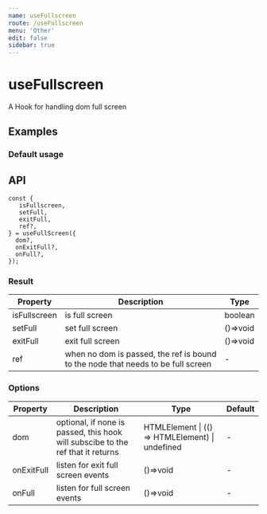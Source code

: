 ```yaml
---
name: useFullscreen
route: /useFullscreen
menu: 'Other'
edit: false
sidebar: true
---
```






# useFullscreen

A Hook for handling dom full screen

## Examples

### Default usage

<JackBox tsCode={Demo1Tsx} jsCode={Demo1Jsx} demoName='Default usage' description='Use ref to set elements that need full screen'>
  <Demo1 />
</JackBox>

<JackBox tsCode={Demo2Tsx} jsCode={Demo2Jsx} demoName='Lazy load' description='Pass in a function that returns the DOM element'>
  <Demo2 />
</JackBox>

## API

```
const {
   isFullscreen,
   setFull,
   exitFull,
   ref?,
} = useFullScreen({
  dom?,
  onExitFull?,
  onFull?,
});
```

### Result

| Property | Description                                         | Type                 |
|----------|------------------------------------------|------------|
| isFullscreen  | is full screen                          | boolean    |
| setFull  | set full screen | ()=>void    |
| exitFull  | exit full screen                          | ()=>void    |
| ref     | when no dom is passed, the ref is bound to the node that needs to be full screen      | -        |

### Options

| Property | Description                                                        | Type                   | Default |
|---------|----------------------------------------------|------------------------|--------|
| dom | optional, if none is passed, this hook will subscibe to the ref that it returns  | HTMLElement \| (() => HTMLElement) \| undefined | -      |
| onExitFull | listen for exit full screen events  | ()=>void | -      |
| onFull | listen for full screen events  | ()=>void | -      |